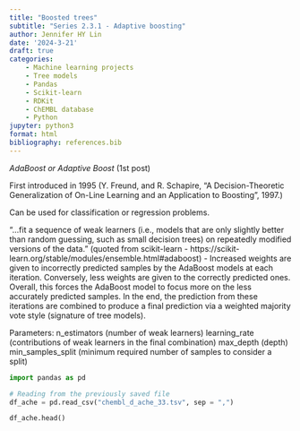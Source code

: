 ```yaml
---
title: "Boosted trees"
subtitle: "Series 2.3.1 - Adaptive boosting"
author: Jennifer HY Lin
date: '2024-3-21'
draft: true
categories: 
    - Machine learning projects
    - Tree models
    - Pandas
    - Scikit-learn
    - RDKit
    - ChEMBL database
    - Python
jupyter: python3
format: html
bibliography: references.bib
---
```


*AdaBoost or Adaptive Boost* (1st post)

First introduced in 1995 (Y. Freund, and R. Schapire, “A Decision-Theoretic Generalization of On-Line Learning and an Application to Boosting”, 1997.)

Can be used for classification or regression problems.

"...fit a sequence of weak learners (i.e., models that are only slightly better than random guessing, such as small decision trees) on repeatedly modified versions of the data." (quoted from scikit-learn - https://scikit-learn.org/stable/modules/ensemble.html#adaboost)
- Increased weights are given to incorrectly predicted samples by the AdaBoost models at each iteration. Conversely, less weights are given to the correctly predicted ones. Overall, this forces the AdaBoost model to focus more on the less accurately predicted samples. In the end, the prediction from these iterations are combined to produce a final prediction via a weighted majority vote style (signature of tree models).

Parameters: 
n_estimators (number of weak learners)
learning_rate (contributions of weak learners in the final combination)
max_depth (depth)
min_samples_split (minimum required number of samples to consider a split)


```python
import pandas as pd
```

```python
# Reading from the previously saved file
df_ache = pd.read_csv("chembl_d_ache_33.tsv", sep = ",")
```

```python
df_ache.head()
```
